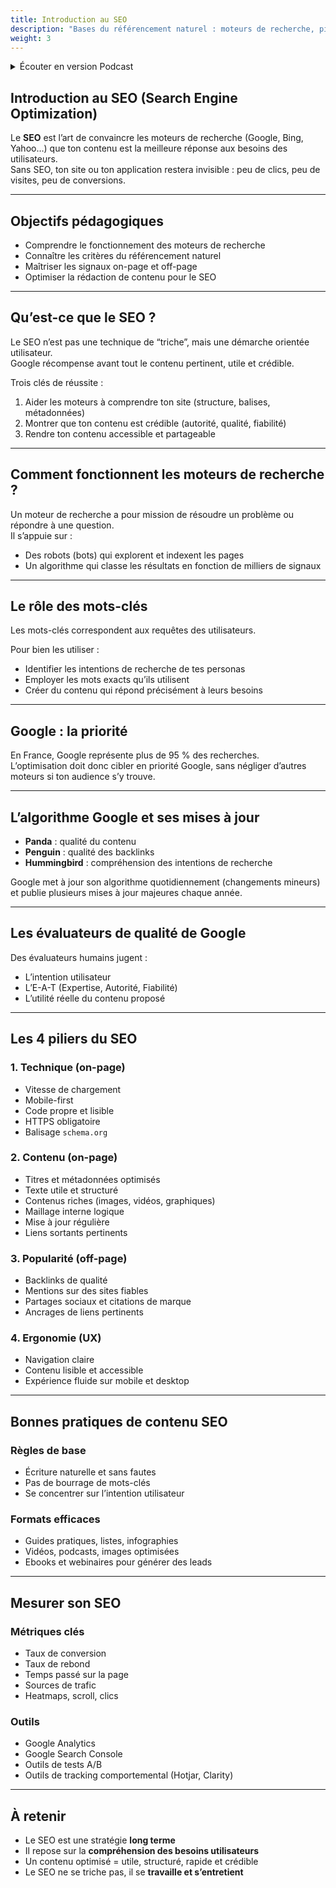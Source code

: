 ```yaml
---
title: Introduction au SEO
description: "Bases du référencement naturel : moteurs de recherche, piliers et bonnes pratiques."
weight: 3
---
```



<details>
    <summary>Écouter en version Podcast</summary>
> [!INFO] Information
> Disponible en podcast audio. (Généré par IA avec NoteBook LM by Google)
>
> <br />
> [En savoir plus](/fr/why-ai-podcast)

<SrtPlayer
  client:only="react"
  audioSrc="/podcasts/marketing/seo.mp3"
  srtUrl="/podcasts/marketing/seo.srt"
/>
</details>

## Introduction au SEO (Search Engine Optimization)

Le **SEO** est l’art de convaincre les moteurs de recherche (Google, Bing, Yahoo…) que ton contenu est la meilleure réponse aux besoins des utilisateurs.  
Sans SEO, ton site ou ton application restera invisible : peu de clics, peu de visites, peu de conversions.

---

## Objectifs pédagogiques

- Comprendre le fonctionnement des moteurs de recherche
- Connaître les critères du référencement naturel
- Maîtriser les signaux on-page et off-page
- Optimiser la rédaction de contenu pour le SEO

---

## Qu’est-ce que le SEO ?

Le SEO n’est pas une technique de “triche”, mais une démarche orientée utilisateur.  
Google récompense avant tout le contenu pertinent, utile et crédible.

Trois clés de réussite :

1. Aider les moteurs à comprendre ton site (structure, balises, métadonnées)
2. Montrer que ton contenu est crédible (autorité, qualité, fiabilité)
3. Rendre ton contenu accessible et partageable

---

## Comment fonctionnent les moteurs de recherche ?

Un moteur de recherche a pour mission de résoudre un problème ou répondre à une question.  
Il s’appuie sur :

- Des robots (bots) qui explorent et indexent les pages
- Un algorithme qui classe les résultats en fonction de milliers de signaux

---

## Le rôle des mots-clés

Les mots-clés correspondent aux requêtes des utilisateurs.

Pour bien les utiliser :

- Identifier les intentions de recherche de tes personas
- Employer les mots exacts qu’ils utilisent
- Créer du contenu qui répond précisément à leurs besoins

---

## Google : la priorité

En France, Google représente plus de 95 % des recherches.  
L’optimisation doit donc cibler en priorité Google, sans négliger d’autres moteurs si ton audience s’y trouve.

---

## L’algorithme Google et ses mises à jour

- **Panda** : qualité du contenu
- **Penguin** : qualité des backlinks
- **Hummingbird** : compréhension des intentions de recherche

Google met à jour son algorithme quotidiennement (changements mineurs) et publie plusieurs mises à jour majeures chaque année.

---

## Les évaluateurs de qualité de Google

Des évaluateurs humains jugent :

- L’intention utilisateur
- L’E-A-T (Expertise, Autorité, Fiabilité)
- L’utilité réelle du contenu proposé

---

## Les 4 piliers du SEO

### 1. Technique (on-page)

- Vitesse de chargement
- Mobile-first
- Code propre et lisible
- HTTPS obligatoire
- Balisage `schema.org`

### 2. Contenu (on-page)

- Titres et métadonnées optimisés
- Texte utile et structuré
- Contenus riches (images, vidéos, graphiques)
- Maillage interne logique
- Mise à jour régulière
- Liens sortants pertinents

### 3. Popularité (off-page)

- Backlinks de qualité
- Mentions sur des sites fiables
- Partages sociaux et citations de marque
- Ancrages de liens pertinents

### 4. Ergonomie (UX)

- Navigation claire
- Contenu lisible et accessible
- Expérience fluide sur mobile et desktop

---

## Bonnes pratiques de contenu SEO

### Règles de base

- Écriture naturelle et sans fautes
- Pas de bourrage de mots-clés
- Se concentrer sur l’intention utilisateur

### Formats efficaces

- Guides pratiques, listes, infographies
- Vidéos, podcasts, images optimisées
- Ebooks et webinaires pour générer des leads

---

## Mesurer son SEO

### Métriques clés

- Taux de conversion
- Taux de rebond
- Temps passé sur la page
- Sources de trafic
- Heatmaps, scroll, clics

### Outils

- Google Analytics
- Google Search Console
- Outils de tests A/B
- Outils de tracking comportemental (Hotjar, Clarity)

---

## À retenir

- Le SEO est une stratégie **long terme**
- Il repose sur la **compréhension des besoins utilisateurs**
- Un contenu optimisé = utile, structuré, rapide et crédible
- Le SEO ne se triche pas, il se **travaille et s’entretient**
